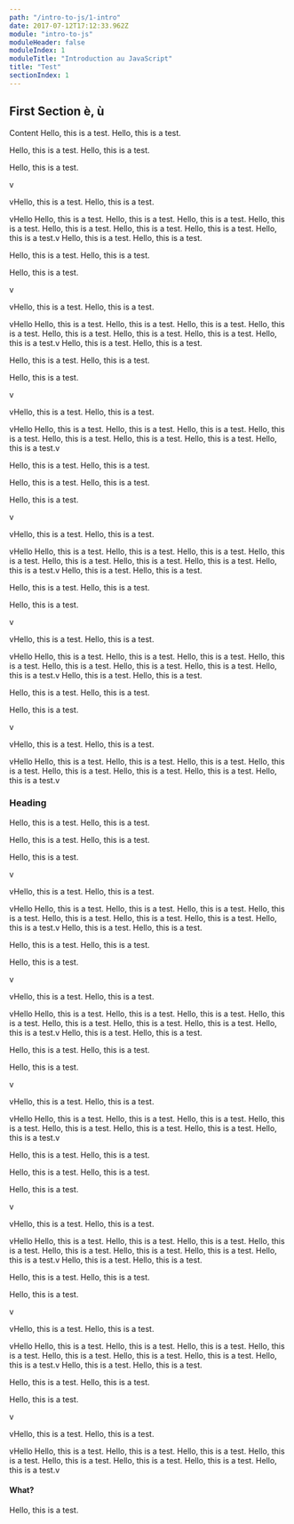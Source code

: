 ```yaml
---
path: "/intro-to-js/1-intro"
date: 2017-07-12T17:12:33.962Z
module: "intro-to-js"
moduleHeader: false
moduleIndex: 1
moduleTitle: "Introduction au JavaScript"
title: "Test"
sectionIndex: 1
---
```


## First Section è, ù

Content
Hello, this is a test.
Hello, this is a test.

Hello, this is a test.
Hello, this is a test.

Hello, this is a test.

v

vHello, this is a test.
Hello, this is a test.

vHello
Hello, this is a test.
Hello, this is a test.
Hello, this is a test.
Hello, this is a test.
Hello, this is a test.
Hello, this is a test.
Hello, this is a test.
Hello, this is a test.v
Hello, this is a test.
Hello, this is a test.

Hello, this is a test.
Hello, this is a test.

Hello, this is a test.

v

vHello, this is a test.
Hello, this is a test.

vHello
Hello, this is a test.
Hello, this is a test.
Hello, this is a test.
Hello, this is a test.
Hello, this is a test.
Hello, this is a test.
Hello, this is a test.
Hello, this is a test.v
Hello, this is a test.
Hello, this is a test.

Hello, this is a test.
Hello, this is a test.

Hello, this is a test.

v

vHello, this is a test.
Hello, this is a test.

vHello
Hello, this is a test.
Hello, this is a test.
Hello, this is a test.
Hello, this is a test.
Hello, this is a test.
Hello, this is a test.
Hello, this is a test.
Hello, this is a test.v

Hello, this is a test.
Hello, this is a test.

Hello, this is a test.
Hello, this is a test.

Hello, this is a test.

v

vHello, this is a test.
Hello, this is a test.

vHello
Hello, this is a test.
Hello, this is a test.
Hello, this is a test.
Hello, this is a test.
Hello, this is a test.
Hello, this is a test.
Hello, this is a test.
Hello, this is a test.v
Hello, this is a test.
Hello, this is a test.

Hello, this is a test.
Hello, this is a test.

Hello, this is a test.

v

vHello, this is a test.
Hello, this is a test.

vHello
Hello, this is a test.
Hello, this is a test.
Hello, this is a test.
Hello, this is a test.
Hello, this is a test.
Hello, this is a test.
Hello, this is a test.
Hello, this is a test.v
Hello, this is a test.
Hello, this is a test.

Hello, this is a test.
Hello, this is a test.

Hello, this is a test.

v

vHello, this is a test.
Hello, this is a test.

vHello
Hello, this is a test.
Hello, this is a test.
Hello, this is a test.
Hello, this is a test.
Hello, this is a test.
Hello, this is a test.
Hello, this is a test.
Hello, this is a test.v

### Heading

Hello, this is a test.
Hello, this is a test.

Hello, this is a test.
Hello, this is a test.

Hello, this is a test.

v

vHello, this is a test.
Hello, this is a test.

vHello
Hello, this is a test.
Hello, this is a test.
Hello, this is a test.
Hello, this is a test.
Hello, this is a test.
Hello, this is a test.
Hello, this is a test.
Hello, this is a test.v
Hello, this is a test.
Hello, this is a test.

Hello, this is a test.
Hello, this is a test.

Hello, this is a test.

v

vHello, this is a test.
Hello, this is a test.

vHello
Hello, this is a test.
Hello, this is a test.
Hello, this is a test.
Hello, this is a test.
Hello, this is a test.
Hello, this is a test.
Hello, this is a test.
Hello, this is a test.v
Hello, this is a test.
Hello, this is a test.

Hello, this is a test.
Hello, this is a test.

Hello, this is a test.

v

vHello, this is a test.
Hello, this is a test.

vHello
Hello, this is a test.
Hello, this is a test.
Hello, this is a test.
Hello, this is a test.
Hello, this is a test.
Hello, this is a test.
Hello, this is a test.
Hello, this is a test.v

Hello, this is a test.
Hello, this is a test.

Hello, this is a test.
Hello, this is a test.

Hello, this is a test.

v

vHello, this is a test.
Hello, this is a test.

vHello
Hello, this is a test.
Hello, this is a test.
Hello, this is a test.
Hello, this is a test.
Hello, this is a test.
Hello, this is a test.
Hello, this is a test.
Hello, this is a test.v
Hello, this is a test.
Hello, this is a test.

Hello, this is a test.
Hello, this is a test.

Hello, this is a test.

v

vHello, this is a test.
Hello, this is a test.

vHello
Hello, this is a test.
Hello, this is a test.
Hello, this is a test.
Hello, this is a test.
Hello, this is a test.
Hello, this is a test.
Hello, this is a test.
Hello, this is a test.v
Hello, this is a test.
Hello, this is a test.

Hello, this is a test.
Hello, this is a test.

Hello, this is a test.

v

vHello, this is a test.
Hello, this is a test.

vHello
Hello, this is a test.
Hello, this is a test.
Hello, this is a test.
Hello, this is a test.
Hello, this is a test.
Hello, this is a test.
Hello, this is a test.
Hello, this is a test.v

#### What?

Hello, this is a test.